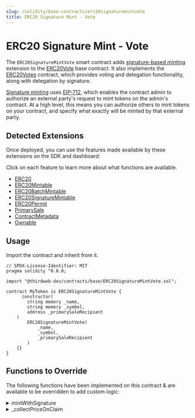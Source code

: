 ```yaml
---
slug: /solidity/base-contracts/erc20signaturemintvote
title: ERC20 Signature Mint - Vote
---
```



# ERC20 Signature Mint - Vote

The `ERC20SignatureMintVote` smart contract adds [signature-based minting](/solidity/extensions/erc20signaturemint) extension
to the [ERC20Vote](/solidity/base-contracts/erc20vote) base contract.
It also implements the [ERC20Votes](https://github.com/OpenZeppelin/openzeppelin-contracts/blob/master/contracts/token/ERC20/extensions/ERC20Votes.sol) contract, which provides voting and delegation functionality, along with delegation by signature.

[Signature minting](/glossary/signature-based-minting) uses [EIP-712](https://eips.ethereum.org/EIPS/eip-712),
which enables the contract admin to authorize an external party's request to mint tokens on the admin's contract.
At a high level, this means you can authorize others to mint tokens
on your contract, and specify what exactly will be minted by that external party.

## Detected Extensions

Once deployed, you can use the features made available by these extensions on the SDK and dashboard:

Click on each feature to learn more about what functions are available.

- [ERC20](/solidity/extensions/erc20)
- [ERC20Mintable](/solidity/extensions/erc20mintable)
- [ERC20BatchMintable](/solidity/extensions/erc20batchmintable)
- [ERC20SignatureMintable](/solidity/extensions/erc20signaturemint)
- [ERC20Permit](/solidity/extensions/erc20permit)
- [PrimarySale](/solidity/extensions/primarysale)
- [ContractMetadata](/solidity/extensions/contractmetadata)
- [Ownable](/solidity/extensions/ownable)

## Usage

Import the contract and inherit from it.

```solidity
// SPDX-License-Identifier: MIT
pragma solidity ^0.8.0;

import "@thirdweb-dev/contracts/base/ERC20SignatureMintVote.sol";

contract MyToken is ERC20SignatureMintVote {
	  constructor(
        string memory _name,
        string memory _symbol,
        address _primarySaleRecipient
    )
        ERC20SignatureMintVote(
            _name,
            _symbol,
            _primarySaleRecipient
        )
    {}
}
```

## Functions to Override

The following functions have been implemented on this contract & are available to be overridden to add custom logic:

<details>
<summary>mintWithSignature</summary>
<div>

```solidity
    /**
     *  @notice           Mints tokens according to the provided mint request.
     *
     *  @param _req       The payload / mint request.
     *  @param _signature The signature produced by an account signing the mint request.
     */
    function mintWithSignature(MintRequest calldata _req, bytes calldata _signature)
        external
        payable
        virtual
        returns (address signer)
    {
        require(_req.quantity > 0, "Minting zero tokens.");

        // Verify and process payload.
        signer = _processRequest(_req, _signature);

        /**
         *  Get receiver of tokens.
         *
         *  Note: If `_req.to == address(0)`, a `mintWithSignature` transaction sitting in the
         *        mempool can be frontrun by copying the input data, since the minted tokens
         *        will be sent to the `_msgSender()` in this case.
         */
        address receiver = _req.to == address(0) ? msg.sender : _req.to;

        // Collect price
        _collectPriceOnClaim(_req.primarySaleRecipient, _req.quantity, _req.currency, _req.pricePerToken);

        // Mint tokens.
        _mint(receiver, _req.quantity);

        emit TokensMintedWithSignature(signer, receiver, _req);
    }
```

</div>
</details>

<details>
<summary>_collectPriceOnClaim</summary>
<div>

```solidity
     /// @dev Collects and distributes the primary sale value of tokens being claimed.
    function _collectPriceOnClaim(
        address _primarySaleRecipient,
        uint256 _quantityToClaim,
        address _currency,
        uint256 _pricePerToken
    ) internal virtual {
        if (_pricePerToken == 0) {
            return;
        }

        uint256 totalPrice = (_quantityToClaim * _pricePerToken) / 1 ether;
        require(totalPrice > 0, "quantity too low");

        if (_currency == CurrencyTransferLib.NATIVE_TOKEN) {
            require(msg.value == totalPrice, "Must send total price.");
        }

        address saleRecipient = _primarySaleRecipient == address(0) ? primarySaleRecipient() : _primarySaleRecipient;
        CurrencyTransferLib.transferCurrency(_currency, msg.sender, saleRecipient, totalPrice);
    }
```

</div>
</details>
